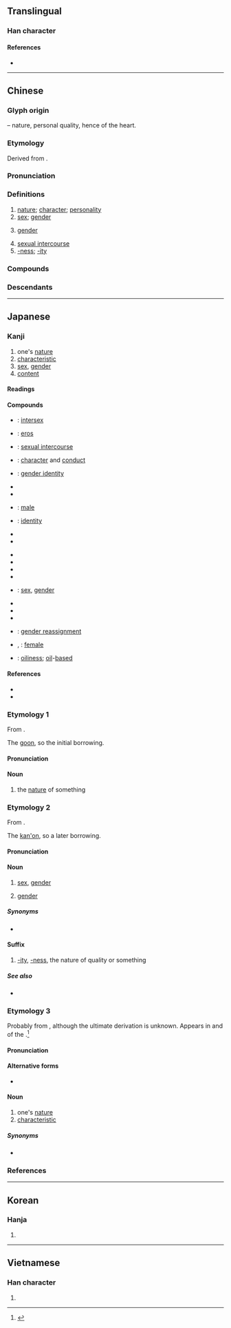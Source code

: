 {{character info}}
==Translingual==

===Han character===
{{Han char|rn=61|rad=心|as=05|sn=8|four=95010|canj=PHQM|ids=⿰忄生}}

====References====
* {{Han ref|kx=0381.240|dkj=10478|dj=0710.090|hdz=42286.040|uh=6027|ud=24615|bh=A9CA|bd=43466}}

----

==Chinese==
{{zh-forms}}

===Glyph origin===
{{Han etym}}
{{Han compound|心|alt1=忄|t1=heart|生|ls=psc|c1=s|c2=p}} – nature, personal quality, hence of the heart.

===Etymology===
Derived from {{och-l|生|to live; to be born; innate}}.

===Pronunciation===
{{zh-pron
|m=xìng
|m-s=
|c=sing3
|c-t=
|g=
|h=pfs=sin
|j=
|mb=sia̿ng
|md=sáng/séng
|md_note=sáng - colloquial; séng - literary
|mn=sèng/xm,qz,tp,lk,sx,km,mg,hc:sìⁿ/zz,kh,tn,yl,tc:sèⁿ
|mn_note=sèng - literary; sìⁿ/sèⁿ - vernacular (limited, e.g. {{zh-l|*性命}})
|mn-t=sên3/sin3
|mn-t_note=sin3 - limited, used in {{zh-l|*慣性}}
|w=2xin
|x=
|mc=y
|oc=y
|cat=n,suffix
}}

===Definitions===
{{zh-hanzi}}

# [[nature]]; [[character]]; [[personality]]
# [[sex]]; [[gender]]
# {{lb|zh|grammar}} [[gender]]
# [[sexual intercourse]]
# [[-ness]]; [[-ity]] {{gl|suffix forming nouns and adjectives, denoting qualities}}

===Compounds===
{{zh-der|可及性|性交|性感|一性|一沖性子|一致性|一般性|三因佛性|三性一際|三無性|三自性|不乾性油|不孕性|不習水性|世界性|中性|中性花|乖性兒|亂性|二性子|二重性|五種性|人性|人性枷鎖|人性管理|任性|任性妄為|伐性|伐性之斧|佛性|使性子|依賴性|修身養性|個性|個性難改|倚賴性|假性|假性近視|偶性|偶然性|儘性|先天性|光期性|全國性|全性|全無人性|兩性|兩性人|兩性差異|兩性生殖|兩性花|兩性關係|共性|刺激性|前瞻性|剛性|剛性憲法|剛性路面|剛愎性成|副性徵|劣性|劣根性|動心忍性|化學性質|化性|危險性|受性|可塑性|可教性|可溶性|可燃性|可看性|可能性|可讀性|可變性|同性|同性戀|向光性|向地性|向日性|向溼性|向電性|吟詠性情|吟詠情性|吸溼性|品性|單性花|單食性|嗜殺成性|嚴氣正性|四性|國民性|國際性|土性|地域性|坐性|執性|基性岩石|塑性|塑性加工|壓倒性|壓縮性|壞了性命|多元性|多樣性|多發性|多重性格|天性|女性|女性主義|女性意識|女性節目|女性藝術|女性觀點|奴性|好性子|好性氣|季節性|定性|定性睜睛|小性兒|少成若性|展性|屬性|左性|延展性|延性|建設性|弄小性兒|弄左性|弄性|弄性尚氣|彈性|彈性上班|彈性勢能|彈性工時|彈性放假|彈性模數|彈性疲乏|彈性纖維|彈性限度|德性|心性|忍性|忘性|快性|怡情悅性|怡情理性|怡情養性|急性|急性子|急性病|性侵犯|性兒|性具|性冷感|性分|性別|性別歧視|性向|性向測驗|性命|性命之交|性命之憂|性命交關|性善說|性器|性器官|性地|性如烈火|性子|性工作者|性徵|性急|性情|性情中人|性情相近|性惡說|性慾|性教育|性染色體|性根|性格|性格悲劇|性氣|性海|性潑凶頑|性激素|性無能|性犯罪|性狀|性理學|性生活|性病|性發|性相|性空|性細胞|性能|性腺|性色|性荷爾蒙|性行|性行為|性變態|性質|性起|性開放|性靈|性靈派|性騷擾|性體|悟性|情性|惡性|惡性倒閉|惡性循環|惡性競爭|惡性腫瘤|惡性貧血|惰性|感性|感性知識|慢性|慢性子|慢性病|慢性自殺|慣性|慣性定律|慣性導航|戲劇性|所得彈性|技術性|抗藥性|拗性|捺定性子|排他性|擰性|放射性|整體性|新女性|旋光性|旱性植物|明心見性|易感性|時間性|普遍性|智性化|有性生殖|有性繁殖|有性雜交|有血性|本性|本性難移|柔性勸導|柔性憲法|柴毀滅性|根性|楊花水性|模仿性|機動性|死性|殺性子|毀不滅性|毀形滅性|母性|母性愛|毒性|民族性|民族性格|民族習性|氣性|水性|水性楊花|水性隨邪|水活性|決定性|決裂索性|沒剛性|沒性氣|沒氣性|沒耳性|沒血性|沒記性|油性|法性|法性宗|活性|活性疫苗|活性碳|活性菌|流動性|流和心性|淑性|滅性|滅絕人性|潑性命|火性|火性強陽|烈性|無性生殖|煞性子|熱敏性|爆炸性|父子天性|爽性|牛心左性|牛性|物性|物理性質|特性|特性美|特殊性|特殊性向|獃性|獨抒性靈|獸性|率性|理性|理性主義|理性時代|理性認識|理論性|生性|由性|男性|異性|異營性|癖性|發性|盡性|直性子|真性|知性|知性之旅|硬性|硬性規定|磁性|磁性體|社會性|神性|秉性|稟性|種性|積極性|窮理盡性|第一性徵|第二性徵|筆性|納蘭性德|純粹理性|素性|索性|線性代數|線性規劃|縱性|羊性|群性|習以成性|習性|習慣性|習與性成|耍水性|耐性|耐著性子|耳性|背光性|脆性|脾性|脾氣情性|腦性麻痺|自性|自營性|至性|舊性|良性|良性瘤|良性競爭|良性腫瘤|苛性鹼|苛性鹽|蓋然性|藝術性|藥性|藥性氣|蘭心蕙性|血性|見性成佛|規律性|記性|詞性|調性|識水性|變性|變性人|變性手術|變性氣團|變性酒精|象徵性|豺狼成性|資性|賊性|賦性|賭性|超導電性|趨光性|趨水性|趨熱性|身家性命|軟性|軟性新聞|迫切性|透光性|透性膜|透水性|通性|逞性子|週期性|適性|還性|酸性|重要性|野性|長性|陣發性|陰性|陰性植物|陽性|陽性植物|隱性|隱性傳染|雄性|雄性激素|雌性|靈性|非塑性|非法性|韌性|順性|頤性養壽|頤神養性|顆粒性|顯性|風火性|風雷之性|食性|養性|養性修真|養性存身|體性|鬧性子|鹼性|鹼性電池|鹼性食品|麋鹿之性|黏性|黨性|龍性|魔性|罪性|災難性|苛性|性平|性侵犯|性壓抑|能產性|示性}}

===Descendants===
{{CJKV||せい|j2=しょう|성|tính}}

{{zh-cat|Elementary}}

----

==Japanese==

===Kanji===
{{ja-kanji|grade=5|rs=心05}}

# one's [[nature]]
# [[characteristic]]
# [[sex]], [[gender]]
# [[content]]

====Readings====
{{ja-readings
|goon=しょう<しやう
|kanon=せい
|kun=さが-, なりくせ
|nanori=なり, もと
}}

====Compounds====
{{der-top|Compounds}}
* {{ja-r|間%性|かん%せい}}: [[intersex]]
* {{ja-r|性%愛|せい%あい}}: [[eros]]
* {{ja-r|性%交|せい%こう}}: [[sexual intercourse]]
* {{ja-r|性%行|せい%こう}}: [[character]] and [[conduct]]
* {{ja-r|性 同%一%性|せい どう%いつ%せい}}: [[gender identity]]
* {{ja-r|性%分|しょう%ぶん}}
* {{ja-r|性%善%説|せい%ぜん%せつ}}
* {{ja-r|男%性|だん%せい}}: [[male]]
* {{ja-r|同%一%性|どう%いつ%せい}}: [[identity]]
* {{ja-r|性%急|せい%きゅう}}
* {{ja-r|性%悪%説|せい%あく%せつ}}
{{der-mid}}
* {{ja-r|性%情|せい%じょう}}
* {{ja-r|中%性|ちゅう%せい}}
* {{ja-r|性%格|せい%かく}}
* {{ja-r|性%癖|せい%へき}}
* {{ja-r|性%別|せい%べつ}}: [[sex]], [[gender]]
* {{ja-r|性%能|せい%のう}}
* {{ja-r|悪%性|あく%せい}}
* {{ja-r|性%質|せい%しつ}}
* {{ja-r|性%転%換|せい%てん%かん}}: [[gender reassignment]]
* {{ja-r|女%性|じょ%せい}}, {{ja-r|女%性|にょ%しょう}}: [[female]]
* {{ja-r|油%性|ゆ%せい}}: [[oiliness]]; [[oil]]-[[based]]
{{der-bottom}}

====References====
* {{S-JIS|90AB}}
* {{JIS|402D}}

===Etymology 1===
{{ja-kanjitab|しょう|yomi=o}}
From {{etyl|ltc|ja|sort=しょう}} {{m|zh|性|tr=sjeng<sup>H</sup>||nature of something, inherent quality}}.

The [[呉音#Japanese|goon]], so the initial borrowing.

====Pronunciation====
{{ja-pron|yomi=goon|しょう|acc=1|acc_ref=DJR,NHK}}

====Noun====
{{ja-noun|しょう|hhira=しやう}}

# the [[nature]] of something

===Etymology 2===
{{ja-kanjitab|せい|yomi=o}}
From {{etyl|ltc|ja|sort=せい}} {{m|zh|性|tr=sjeng<sup>H</sup>||nature of something, inherent quality}}.

The [[漢音#Japanese|kan'on]], so a later borrowing.

====Pronunciation====
{{ja-pron|yomi=kanon|せい|acc=1|acc_ref=DJR,NHK}}

====Noun====
{{ja-noun|せい}}

# [[sex]], [[gender]]
# {{lb|ja|grammar|sort=せい}} [[gender]]

=====Synonyms=====
* {{ja-r|性%別|せい%べつ}}

====Suffix====
{{ja-pos|せい|suffix}}

# [[-ity]], [[-ness]], the nature of quality or something

=====See also=====
* {{ja-r|らしさ}}

===Etymology 3===
{{ja-kanjitab|さが|yomi=k}}
Probably from {{etyl|ojp|ja|sort=さが}}, although the ultimate derivation is unknown. Appears in ''{{w|The Tale of Genji}}'' and ''{{w|The Tales of Ise}}'' of the {{w|Heian period}}.<ref name="KDJ">{{R:Kokugo Dai Jiten}}</ref>

====Pronunciation====
{{ja-pron|yomi=k|さが|acc=1|acc_ref=DJR,NHK}}

====Alternative forms====
* {{ja-l|相}}

====Noun====
{{ja-noun|さが}}

# one's [[nature]]
# [[characteristic]]

=====Synonyms=====
* {{ja-r|本%能|ほん%のう}}

===References===
<references/>

----

==Korean==

===Hanja===
{{ko-hanja|hangeul=성|eumhun=|rv=seong|mr=sŏng|y=seng}}

# {{rfdef|ko|sort=心05}}

----

==Vietnamese==

===Han character===
{{vi-hantu|[[tính]], [[dính]], [[tánh]]|rs=心05}}

# {{rfdef|vi|sort=心05}}